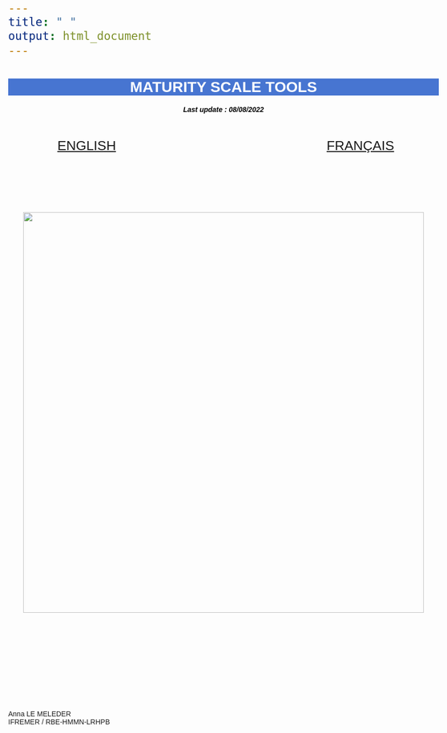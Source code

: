 ```yaml
---
title: " "
output: html_document
---
```



<html>
<head>
<style media="all"> 
  body {
        /* to centre page on screen*/
        margin-left: auto;
        margin-right: auto;
        font-family: sans-serif;
        font-size: 20pt;
    }
    h1{
    color:white;
    font-size:30px;
    background-color:#4775D1;
    font-weight:700;
    text-align: center;
    }
    h2{
    font-size:25px;
    background-color:#E6E6FF;
    font-weight:600;
    }
    h3{
    color:red;
    font-size:20px;
    font-weight:1000;
    font-weight: bold;
    }
    hr{
    color:#4775D1;
    height:8px;
    background-color:#4775D1;
    }
    h4{
    font-size:14px;
    color:black;
    }
    p{
    font-size:
    14px;
    }
    </style>

<title>Page Title</title>


</head>

<body>

<h1>MATURITY SCALE TOOLS</h1>

<center>

<h4>*Last update : 08/08/2022*</h4>

</center>


\


:::::::::::::: {.columns}
::: {.column width="40%"}

<center>
[ENGLISH](eng.html)
</center>

:::
::: {.column width="20%"}

\

:::
::: {.column width="40%"}

<center>
[FRANÇAIS](fr.html)
</center>

:::
::::::::::::::

\

\

\


<center>
![](../data/Image.png){width=800px}
</center>

\



\

\

\

\

\

Anna LE MELEDER  
IFREMER / RBE-HMMN-LRHPB



</body>
</html>